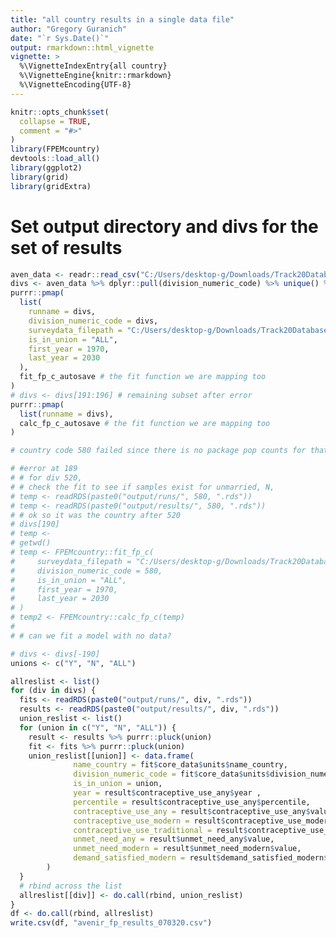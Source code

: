 ```yaml
---
title: "all country results in a single data file"
author: "Gregory Guranich"
date: "`r Sys.Date()`"
output: rmarkdown::html_vignette
vignette: >
  %\VignetteIndexEntry{all country}
  %\VignetteEngine{knitr::rmarkdown}
  %\VignetteEncoding{UTF-8}
---
```


```r
knitr::opts_chunk$set(
  collapse = TRUE,
  comment = "#>"
)
library(FPEMcountry)
devtools::load_all()
library(ggplot2)
library(grid)
library(gridExtra)
```

# Set output directory and divs for the set of results
```r
aven_data <- readr::read_csv("C:/Users/desktop-g/Downloads/Track20Database033020.csv") # read in data
divs <- aven_data %>% dplyr::pull(division_numeric_code) %>% unique() %>% as.list() # make a list of division codes from your data
purrr::pmap(
  list(
    runname = divs,
    division_numeric_code = divs,
    surveydata_filepath = "C:/Users/desktop-g/Downloads/Track20Database033020.csv",
    is_in_union = "ALL",
    first_year = 1970,
    last_year = 2030
  ),
  fit_fp_c_autosave # the fit function we are mapping too 
)
# divs <- divs[191:196] # remaining subset after error
purrr::pmap(
  list(runname = divs),
  calc_fp_c_autosave # the fit function we are mapping too 
)

# country code 580 failed since there is no package pop counts for that country,

# #error at 189
# # for div 520,
# # check the fit to see if samples exist for unmarried, N,
# temp <- readRDS(paste0("output/runs/", 580, ".rds"))
# temp <- readRDS(paste0("output/results/", 580, ".rds"))
# # ok so it was the country after 520
# divs[190]
# temp <- 
# getwd()
# temp <- FPEMcountry::fit_fp_c(
#     surveydata_filepath = "C:/Users/desktop-g/Downloads/Track20Database033020.csv",
#     division_numeric_code = 580,
#     is_in_union = "ALL",
#     first_year = 1970,
#     last_year = 2030
# )
# temp2 <- FPEMcountry::calc_fp_c(temp)
# 
# # can we fit a model with no data?
```

```r
# divs <- divs[-190]
unions <- c("Y", "N", "ALL")

allreslist <- list()
for (div in divs) {
  fits <- readRDS(paste0("output/runs/", div, ".rds"))
  results <- readRDS(paste0("output/results/", div, ".rds"))
  union_reslist <- list()
  for (union in c("Y", "N", "ALL")) {
    result <- results %>% purrr::pluck(union)
    fit <- fits %>% purrr::pluck(union)
    union_reslist[[union]] <- data.frame(
              name_country = fit$core_data$units$name_country,
              division_numeric_code = fit$core_data$units$division_numeric_code,
              is_in_union = union,
              year = result$contraceptive_use_any$year ,
              percentile = result$contraceptive_use_any$percentile,
              contraceptive_use_any = result$contraceptive_use_any$value,
              contraceptive_use_modern = result$contraceptive_use_modern$value,
              contraceptive_use_traditional = result$contraceptive_use_traditional$value,
              unmet_need_any = result$unmet_need_any$value,
              unmet_need_modern = result$unmet_need_modern$value,
              demand_satisfied_modern = result$demand_satisfied_modern$value
        )
  }
  # rbind across the list
  allreslist[[div]] <- do.call(rbind, union_reslist)
}
df <- do.call(rbind, allreslist)
write.csv(df, "avenir_fp_results_070320.csv")
```



